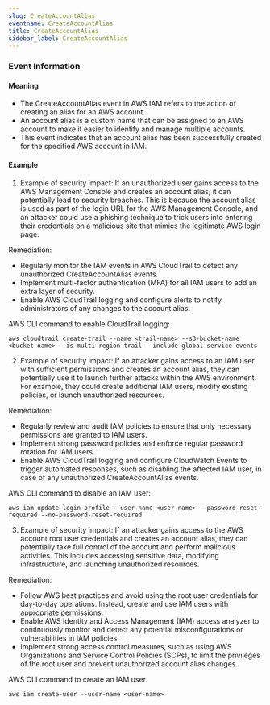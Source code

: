 ```yaml
--- 
slug: CreateAccountAlias
eventname: CreateAccountAlias
title: CreateAccountAlias
sidebar_label: CreateAccountAlias
---
```

                       
### Event Information

#### Meaning

- The CreateAccountAlias event in AWS IAM refers to the action of creating an alias for an AWS account.
- An account alias is a custom name that can be assigned to an AWS account to make it easier to identify and manage multiple accounts.
- This event indicates that an account alias has been successfully created for the specified AWS account in IAM.

#### Example

1. Example of security impact: If an unauthorized user gains access to the AWS Management Console and creates an account alias, it can potentially lead to security breaches. This is because the account alias is used as part of the login URL for the AWS Management Console, and an attacker could use a phishing technique to trick users into entering their credentials on a malicious site that mimics the legitimate AWS login page.

Remediation:
- Regularly monitor the IAM events in AWS CloudTrail to detect any unauthorized CreateAccountAlias events.
- Implement multi-factor authentication (MFA) for all IAM users to add an extra layer of security.
- Enable AWS CloudTrail logging and configure alerts to notify administrators of any changes to the account alias. 

AWS CLI command to enable CloudTrail logging:
```
aws cloudtrail create-trail --name <trail-name> --s3-bucket-name <bucket-name> --is-multi-region-trail --include-global-service-events
```

2. Example of security impact: If an attacker gains access to an IAM user with sufficient permissions and creates an account alias, they can potentially use it to launch further attacks within the AWS environment. For example, they could create additional IAM users, modify existing policies, or launch unauthorized resources.

Remediation:
- Regularly review and audit IAM policies to ensure that only necessary permissions are granted to IAM users.
- Implement strong password policies and enforce regular password rotation for IAM users.
- Enable AWS CloudTrail logging and configure CloudWatch Events to trigger automated responses, such as disabling the affected IAM user, in case of any unauthorized CreateAccountAlias events.

AWS CLI command to disable an IAM user:
```
aws iam update-login-profile --user-name <user-name> --password-reset-required --no-password-reset-required
```

3. Example of security impact: If an attacker gains access to the AWS account root user credentials and creates an account alias, they can potentially take full control of the account and perform malicious activities. This includes accessing sensitive data, modifying infrastructure, and launching unauthorized resources.

Remediation:
- Follow AWS best practices and avoid using the root user credentials for day-to-day operations. Instead, create and use IAM users with appropriate permissions.
- Enable AWS Identity and Access Management (IAM) access analyzer to continuously monitor and detect any potential misconfigurations or vulnerabilities in IAM policies.
- Implement strong access control measures, such as using AWS Organizations and Service Control Policies (SCPs), to limit the privileges of the root user and prevent unauthorized account alias changes.

AWS CLI command to create an IAM user:
```
aws iam create-user --user-name <user-name>
```


 